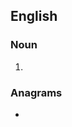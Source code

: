 ==English==

===Noun===
{{head|en|noun plural form}}

# {{plural of|biter|lang=en}}

===Anagrams===
* {{anagrams|en|Breits|Sibert|bestir|bister|bistre|bitser|rebits|tribes}}